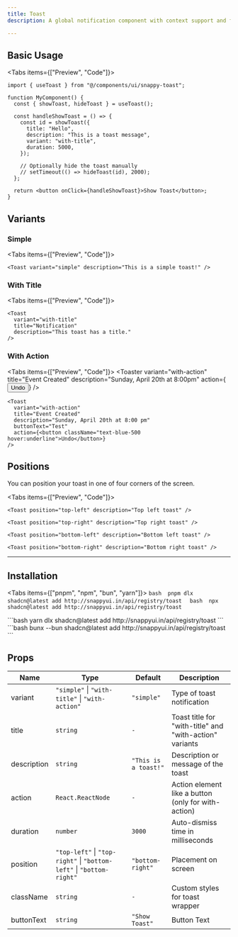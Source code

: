 ```yaml
---
title: Toast
description: A global notification component with context support and flexible variants.

---
```



## Basic Usage

<Tabs items={["Preview", "Code"]}>
  <Tab value="Preview">
    <Toaster
      variant="with-title"
      title="Notification"
      description="This toast has a title."
    />
  </Tab>
  <Tab value="Code">
```tsx
import { useToast } from "@/components/ui/snappy-toast";

function MyComponent() {
  const { showToast, hideToast } = useToast();

  const handleShowToast = () => {
    const id = showToast({
      title: "Hello",
      description: "This is a toast message",
      variant: "with-title",
      duration: 5000,
    });

    // Optionally hide the toast manually
    // setTimeout(() => hideToast(id), 2000);
  };

  return <button onClick={handleShowToast}>Show Toast</button>;
}
```
  </Tab>
</Tabs>

## Variants

### Simple

<Tabs items={["Preview", "Code"]}>
  <Tab value="Preview">
    <Toaster variant="simple" description="This is a simple toast!" />
  </Tab>
  <Tab value="Code">
```tsx
<Toast variant="simple" description="This is a simple toast!" />
```
  </Tab>
</Tabs>

### With Title

<Tabs items={["Preview", "Code"]}>
  <Tab value="Preview">
    <Toaster
      variant="with-title"
      title="Notification"
      description="This toast has a title."
    />
  </Tab>
  <Tab value="Code">
```tsx
<Toast
  variant="with-title"
  title="Notification"
  description="This toast has a title."
/>
```
  </Tab>
</Tabs>

### With Action

<Tabs items={["Preview", "Code"]}>
  <Tab value="Preview">
    <Toaster
      variant="with-action"
      title="Event Created"
      description="Sunday, April 20th at 8:00pm"
      action={<button className="text-blue-500 hover:underline">Undo</button>}
    />
  </Tab>
  <Tab value="Code">
```tsx
<Toast
  variant="with-action"
  title="Event Created"
  description="Sunday, April 20th at 8:00 pm"
  buttonText="Test"
  action={<button className="text-blue-500 hover:underline">Undo</button>}
/>
```
  </Tab>
</Tabs>

## Positions

You can position your toast in one of four corners of the screen.

<Tabs items={["Preview", "Code"]}>
  <Tab value="Preview">
    <div className="grid grid-cols-2 gap-4">
      <Toaster position="top-left" description="Top left toast" />
      <Toaster position="top-right" description="Top right toast" />
      <Toaster position="bottom-left" description="Bottom left toast" />
      <Toaster position="bottom-right" description="Bottom right toast" />
    </div>
  </Tab>
  <Tab value="Code">
```tsx
<Toast position="top-left" description="Top left toast" />

<Toast position="top-right" description="Top right toast" />

<Toast position="bottom-left" description="Bottom left toast" />

<Toast position="bottom-right" description="Bottom right toast" />
```
  </Tab>
</Tabs>

---
## Installation

<Tabs items={["pnpm", "npm", "bun", "yarn"]}>
  <Tab value="pnpm">
    ```bash 
    pnpm dlx shadcn@latest add http://snappyui.in/api/registry/toast 
    ```
  </Tab>
  <Tab value="npm">
    ```bash 
    npx shadcn@latest add http://snappyui.in/api/registry/toast 
    ```

  </Tab>
  <Tab value="yarn">
    ```bash 
    yarn dlx shadcn@latest add http://snappyui.in/api/registry/toast 
    ```
  </Tab>
  <Tab value="bun">
    ```bash 
    bunx --bun shadcn@latest add  http://snappyui.in/api/registry/toast  
    ```
  </Tab>
</Tabs>

## Props

| Name        | Type                                                                 | Default              | Description                                             |
| ----------- | -------------------------------------------------------------------- | -------------------- | ------------------------------------------------------- |
| variant     | `"simple"` \| `"with-title"` \| `"with-action"`                      | `"simple"`           | Type of toast notification                              |
| title       | `string`                                                             | `-`                  | Toast title for "with-title" and "with-action" variants |
| description | `string`                                                             | `"This is a toast!"` | Description or message of the toast                     |
| action      | `React.ReactNode`                                                    | `-`                  | Action element like a button (only for with-action)     |
| duration    | `number`                                                             | `3000`               | Auto-dismiss time in milliseconds                       |
| position    | `"top-left"` \| `"top-right"` \| `"bottom-left"` \| `"bottom-right"` | `"bottom-right"`     | Placement on screen                                     |
| className   | `string`                                                             | `-`                  | Custom styles for toast wrapper                         |
| buttonText  | `string`                                                             | `"Show Toast"`       | Button Text                                             |

